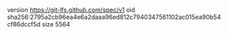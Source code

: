 version https://git-lfs.github.com/spec/v1
oid sha256:2795a2cb96ea4e6a2daaa96ed812c7940347561102ac015ea90b54cf86dccf5d
size 5564
